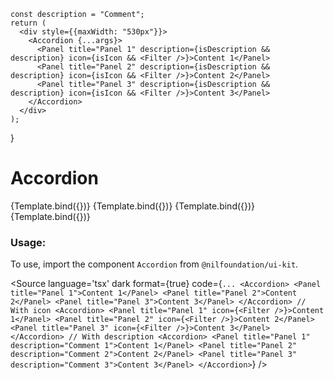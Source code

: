
<Meta
    title="Accordion"
    component={Accordion}
/>

    const description = "Comment";
    return (
      <div style={{maxWidth: "530px"}}>
        <Accordion {...args}>
          <Panel title="Panel 1" description={isDescription && description} icon={isIcon && <Filter />}>Content 1</Panel>
          <Panel title="Panel 2" description={isDescription && description} icon={isIcon && <Filter />}>Content 2</Panel>
          <Panel title="Panel 3" description={isDescription && description} icon={isIcon && <Filter />}>Content 3</Panel>
        </Accordion>
      </div>
    );
}

# Accordion


<Canvas isColumn>
  <Story name="Base" args={{}}>
      {Template.bind({})}
  </Story>
  <Story name="Without accordion" args={{accordion: false}}>
      {Template.bind({})}
  </Story>
  <Story name="With icon" args={{isIcon: true}}>
      {Template.bind({})}
  </Story>
  <Story name="With Description" args={{isDescription: true}}>
      {Template.bind({})}
  </Story>
</Canvas>

<ArgsTable of={Accordion} />

### Usage:

To use, import the component `Accordion` from `@nilfoundation/ui-kit`.

<Source
  language='tsx'
  dark
  format={true}
  code={`
        ...
        <Accordion>
            <Panel title="Panel 1">Content 1</Panel>
            <Panel title="Panel 2">Content 2</Panel>
            <Panel title="Panel 3">Content 3</Panel>
        </Accordion>
        // With icon
        <Accordion>
            <Panel title="Panel 1" icon={<Filter />}>Content 1</Panel>
            <Panel title="Panel 2" icon={<Filter />}>Content 2</Panel>
            <Panel title="Panel 3" icon={<Filter />}>Content 3</Panel>
        </Accordion>
        // With description
        <Accordion>
            <Panel title="Panel 1" description="Comment 1">Content 1</Panel>
            <Panel title="Panel 2" description="Comment 2">Content 2</Panel>
            <Panel title="Panel 3" description="Comment 3">Content 3</Panel>
        </Accordion>
  `}
/>


